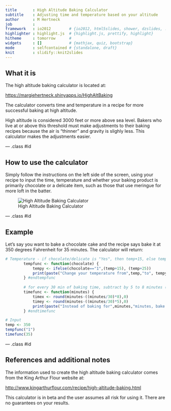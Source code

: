 ```yaml
---
title       : High Altitude Baking Calculator
subtitle    : Adjusting time and temperature based on your altitude
author      : M Hertneck
job         : 
framework   : io2012        # {io2012, html5slides, shower, dzslides, ...}
highlighter : highlight.js  # {highlight.js, prettify, highlight}
hitheme     : tomorrow      # 
widgets     : []            # {mathjax, quiz, bootstrap}
mode        : selfcontained # {standalone, draft}
knit        : slidify::knit2slides
---
```


## What it is

The high altitude baking calculator is located at: 
  
<https://margiehertneck.shinyapps.io/HighAltBaking> 

The calculator converts time and temperature in a recipe for more successful baking at high altitude.  

High altitude is considered 3000 feet or more above sea level.  Bakers who live at or above this threshold must make adjustments to their baking recipes because the air is "thinner" and gravity is slighly less.  This calculator makes the adjustments easier. 

--- .class #id 

## How to use the calculator

Simply follow the instructions on the left side of the screen, using your recipe to input the time, temperature and whether your baking product is primarily chocolate or a delicate item, such as those that use meringue for more loft in the batter.

![High Altitude Baking Calculator](HAB.PNG)

--- .class #id 

## Example

Let's say you want to bake a chocolate cake and the recipe says bake it at 350 degrees Fahrenheit for 35 minutes.  The calculator will return:

```r

# Temperature - if chocolate/delicate is "Yes", then temp+15, else temp+25
        tempfunc <- function(chocolate) {
            tempy <- ifelse(chocolate=="1",(temp+15), (temp+25))
            print(paste("Change your temperature from",temp,"to", tempy,"degrees Fahrenheit."))
        } #endtempfunc       
        
        # for every 30 min of baking time, subtract by 5 to 8 minutes (range).
        timefunc <- function(minutes) {
            timex <- round(minutes-((minutes/30)*8),0)   
            timey <- round(minutes-((minutes/30)*5),0)
            print(paste("Instead of baking for",minutes,"minutes, bake from",timex, "to",timey,"minutes."))
        } #endtimefunc    

# Input
temp <- 350
tempfunc("1")
timefunc(35)
```



--- .class #id 

## References and additional notes

The information used to create the high altitude baking calculator comes from the King Arthur Flour website at:

<http://www.kingarthurflour.com/recipe/high-altitude-baking.html>

This calculator is in beta and the user assumes all risk for using it.  There are no guarantees on your results.





